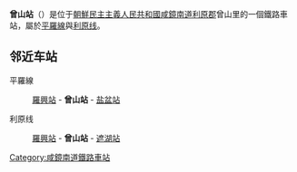 {{朝鮮半島車站資訊
|公司色 = blue
|文字色 = 
|站名 = 曾山站
|圖片 = 
|pxl = 
|圖片說明 =
|前一站1 = [[羅興站|羅興]]
|前一站距離1 = 3.3
|後一站距離1 = 6.8
|後一站1 = [[盐盆站|盐盆]]
|所屬路線1 = [[平罗线|平罗线]]
|距離1 = 456.8
|起點站1 = [[平壤站|平壤]]
|前一站2 = [[羅興站|羅興]]
|前一站距離2 = 3.3
|後一站距離2 = 4.9
|後一站2 = [[遮湖站|遮湖]]
|所屬路線2 = [[利原线|利原线]]
|距離2 = 6.3
|起點站2 = [[利原铁山站|利原铁山]]
|諺文 = 증산역
|朝鮮漢字 = 曾山驛
|文觀部式 = Jeungsan-yeok
|馬-賴式 = Chŭngsan-yŏk
|副站名 = 
|車站編號 = 
|停站路線數 = 2
|所屬公司 = [[朝鮮民主主義人民共和國鐵道省|朝鮮民主主義人民共和國鐵道省]]
|所在地 =[[咸鏡南道|咸鏡南道]][[利原郡|利原郡]]曾山里
|車站構造 = 地面车站
|月台配置 = 
|啟用年月日 =
|廢站年月日 = 
|上下車人次 = 
|統計年度 = 
|轉車 = 
|備註 = 
|全寬備註 = 
}}

'''曾山站'''（{{lang-ko|'''증산역'''}}）是位于[[朝鮮民主主義人民共和國|朝鮮民主主義人民共和國]][[咸鏡南道|咸鏡南道]][[利原郡|利原郡]]曾山里的一個鐵路車站，屬於[[平羅線|平羅線]]與[[利原线|利原线]]。

==邻近车站==
平羅線
:[[羅興站|羅興站]] - '''曾山站''' - [[盐盆站|盐盆站]]
利原线
:[[羅興站|羅興站]] - '''曾山站''' - [[遮湖站|遮湖站]]

{{朝鲜铁路小作品}}
{{平羅線}}
{{利原線}}

[[Category:咸鏡南道鐵路車站|Category:咸鏡南道鐵路車站]]